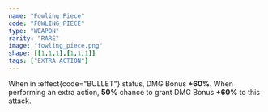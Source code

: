 ```yaml
---
name: "Fowling Piece"
code: "FOWLING_PIECE"
type: "WEAPON"
rarity: "RARE"
image: "fowling_piece.png"
shape: [[1,1,1],[1,1,1]]
tags: ["EXTRA_ACTION"]
---
```


When in :effect{code="BULLET"} status, DMG Bonus **+60%**. When performing an extra action, **50%** chance to grant DMG Bonus **+60%** to this attack.
